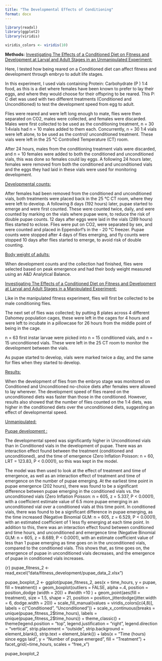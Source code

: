 ```yaml
---
title: "The Developmental Effects of Conditioning"
format: docx
---
```


```r
library(readxl)
library(ggplot2)
library(viridis)

viridis_colors <- viridis(10)
```

**Methods:** [Investigating The Effects of a Conditioned Diet on Fitness and Development at Larval and Adult Stages in an Unmanipulated Experiment:]{.ul}

Here, I tested how being reared on a Conditioned diet can affect fitness and development through embryo to adult life stages.

In this experiment, I used vials containing Protein: Carbohydrate (P ) 1:4 food, as this is a diet where females have been known to prefer to lay their eggs, and where they would choose for their offspring to be reared. This P: C diet was used with two different treatments (Conditioned and Unconditioned) to test the development speed from egg to adult.

Flies were reared and were left long enough to mate, flies were then separated on CO2, males were collected, and females were discarded. Males were first collected to be used as the conditioning treatment, n = 30 1:4vials had n = 10 males added to them each. Concurrently, n = 30 1:4 vials were left alone, to be used as the control/ unconditioned treatment. These vials were left in the 25 °C Controlled Temperature (CT) room.

After 24 hours, males from the conditioning treatment vials were discarded, and n = 10 females were added to both the conditioned and unconditioned vials, this was done so females could lay eggs. A following 24 hours later, females were removed from both the conditioned and unconditioned vials and the eggs they had laid in these vials were used for monitoring development.

[Developmental counts:]{.ul}

After females had been removed from the conditioned and unconditioned vials, both treatments were placed back in the 25 °C CT room, where they were left to develop. A following 8 days (192 hours) later, pupae started to emerge and were first counted. These were counted twice, daily, and were counted by marking on the vials where pupae were, to reduce the risk of double pupae counts. 12 days after eggs were laid in the vials (289 hours) flies started to eclose. Flies were put on CO2, were separated by sex, and were counted and placed in Eppendorf's in the - 20 °C freezer. Pupae counts were stopped after 4 days of flies emerging, and fly counts were stopped 10 days after flies started to emerge, to avoid risk of double counting.

[Body weight of adults:]{.ul}

When development counts and the collection had finished, flies were selected based on peak emergence and had their body weight measured using an A&D Analytical Balance.

[Investigating The Effects of a Conditioned Diet on Fitness and Development at Larval and Adult Stages in a Manipulated Experiment:]{.ul}

Like in the manipulated fitness experiment, flies will first be collected to be male conditioning flies.

The next set of flies was collected; by putting 8 plates across 4 different Dahomey population cages, these were left in the cages for 4 hours and were left to incubate in a pillowcase for 26 hours from the middle point of being in the cage.

n = 63 first instar larvae were picked into n = 15 conditioned vials, and n = 15 unconditioned vials. These were left in the 25 CT room to monitor the development between the vials.

As pupae started to develop, vials were marked twice a day, and the same for flies when they started to develop.

[Results:]{.ul}

When the development of flies from the embryo stage was monitored on Conditioned and Unconditioned no-choice diets after females were allowed to lay wherever. The development speed of flies reared on the unconditioned diets was faster than those in the conditioned. However, results also showed that the number of flies counted on the 1:4 diets, was higher in the conditioned diets over the unconditioned diets, suggesting an effect of developmental speed.

[Unmanipulated:]{.ul}

[Pupae development :]{.ul}

The developmental speed was significantly higher in Unconditioned vials than in Conditioned vials in the development of pupae. There was an interaction effect found between the treatment (conditioned and unconditioned), and the time of emergence (Zero Inflation Poisson: n = 60, LRT = 123.83, P \< 0.0001), so this was kept in the model.

The model was then used to look at the effect of treatment and time of emergence, as well as an interaction effect of treatment and time of emergence on the number of pupae emerging. At the earliest time point in pupae emergence (202 hours), there was found to be a significant difference between pupae emerging in the conditioned vials vs. the unconditioned vials (Zero Inflation Poisson: n = 605, z = 5.337, P \< 0.0001), with a coefficient estimate value of 6.5 more pupae emerging in an unconditioned vial over a conditioned vials at this time point. In conditioned vials, there was found to be a significant difference in pupae emerging, as the time increased (Negative Binomial GLM: n = 605, z = 6.529, P \< 0.0001), with an estimated coefficient of 1 less fly emerging at each time point. In addition to this, there was an interaction effect found between conditioned and time hours, and unconditioned and emergence time (Negative Binomial GLM: n = 605, z = 8.689, P \< 0.0001), with an estimate coefficient value of less than 1 pupae emerging as time goes on in the unconditioned vials, compared to the conditioned vials. This shows that, as time goes on, the emergence of pupae in unconditioned vials decreases, and the emergence of pupae in conditioned vials increases.

{r}
pupae_fitness_2 \<- read_excel("data/fitness_development/pupae_data_2.xlsx")

pupae_boxplot_2 \<- ggplot(pupae_fitness_2, aes(x = time_hours, y = pupae, fill = treatment)) +
geom_boxplot(outliers = FALSE, alpha =.4, position = position_dodge (width = 20)) + #width =10 ) +
geom_point(aes(fill = treatment),
size = 1.5, shape = 21,
position = position_jitterdodge(jitter.width = 6, dodge.width = 20)) +
scale_fill_manual(values = viridis_colors\[c(4,8)\], labels = c("Conditioned", "Unconditioned")) +
scale_x\_continuous(breaks = unique(pupae_fitness_2\$time_hours), labels = unique(pupae_fitness_2\$time_hours)) +
theme_classic() +
theme(legend.position = "top",
legend.justification = "right",
legend.direction = "vertical",
strip.placement = "outside",
strip.background = element_blank(),
strip.text = element_blank()) +
labs(x = "Time (hours) since eggs laid",
y = "Number of pupae emerged",
fill = "Treatment") +
facet_grid(\~time_hours, scales = "free_x")

pupae_boxplot_2
